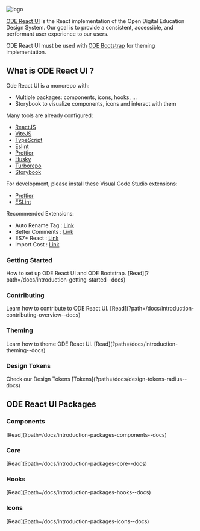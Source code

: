 
<Meta title="Introduction/Welcome" />

<style>
  {`
    * {box-sizing: border-box;}
    .card {
        background-color: rgb(255, 255, 255);
        border-radius: 16px;
        border: 2px solid rgb(230, 230, 230);
        display: flex;
        flex-direction: column;
        -webkit-box-pack: justify;
        justify-content: space-between;
        padding: 16px 24px;
        flex: 1 1 40%;
    }
  `}
</style>

![logo](logo.png)

[ODE React UI](https://github.com/opendigitaleducation/ode-react-ui) is the React implementation of the Open Digital Education Design System.
Our goal is to provide a consistent, accessible, and performant user experience to our users.

ODE React UI must be used with [ODE Bootstrap](?path=/docs/introduction-theming--docs) for theming implementation.

## What is ODE React UI ?

Ode React UI is a monorepo with:

- Multiple packages: components, icons, hooks, ...
- Storybook to visualize components, icons and interact with them

Many tools are already configured:

- [ReactJS](https://beta.reactjs.org/)
- [ViteJS](https://v3.vitejs.dev/guide/)
- [TypeScript](https://www.typescriptlang.org/)
- [Eslint](https://eslint.org/)
- [Prettier](https://prettier.io/)
- [Husky](https://github.com/typicode/husky)
- [Turborepo](https://turbo.build/repo)
- [Storybook](https://storybook.js.org/)

For development, please install these Visual Code Studio extensions:

- [Prettier](https://marketplace.visualstudio.com/items?itemName=esbenp.prettier-vscode)
- [ESLint](https://marketplace.visualstudio.com/items?itemName=dbaeumer.vscode-eslint)

Recommended Extensions:

- Auto Rename Tag : [Link](https://marketplace.visualstudio.com/items?itemName=formulahendry.auto-rename-tag)
- Better Comments : [Link](https://marketplace.visualstudio.com/items?itemName=aaron-bond.better-comments)
- ES7+ React : [Link](https://marketplace.visualstudio.com/items?itemName=dsznajder.es7-react-js-snippets)
- Import Cost : [Link](https://marketplace.visualstudio.com/items?itemName=wix.vscode-import-cost)

<div className="d-flex gap-16 flex-wrap">
  <div className="card">
    <h3>Getting Started</h3>
    How to set up ODE React UI and ODE Bootstrap.
  [Read](?path=/docs/introduction-getting-started--docs)
  </div>

<div className="card">
  <h3>Contributing</h3>
  Learn how to contribute to ODE React UI. [Read](?path=/docs/introduction-contributing-overview--docs)
</div>

<div className="card">
  <h3>Theming</h3>
  Learn how to theme ODE React UI. [Read](?path=/docs/introduction-theming--docs)
</div>

  <div className="card">
    <h3>Design Tokens</h3>
    Check our Design Tokens
    [Tokens](?path=/docs/design-tokens-radius--docs)
  </div>
</div>

## ODE React UI Packages

<div className="d-flex gap-16 flex-wrap">
  <div className="card">
    <h3>Components</h3>
    [Read](?path=/docs/introduction-packages-components--docs)
  </div>

<div className="card">
  <h3>Core</h3>
  [Read](?path=/docs/introduction-packages-core--docs)
</div>

<div className="card">
  <h3>Hooks</h3>
  [Read](?path=/docs/introduction-packages-hooks--docs)
</div>

  <div className="card">
    <h3>Icons</h3>
    [Read](?path=/docs/introduction-packages-icons--docs)
  </div>
</div>
